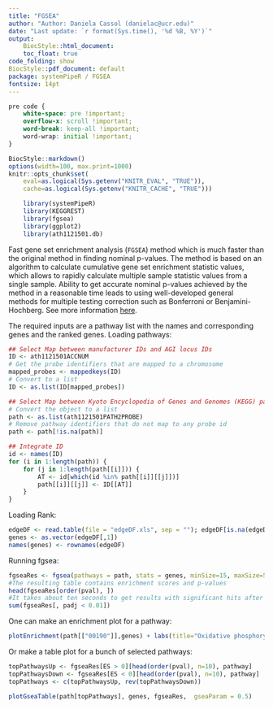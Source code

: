 ```yaml
---
title: "FGSEA" 
author: "Author: Daniela Cassol (danielac@ucr.edu)"
date: "Last update: `r format(Sys.time(), '%d %B, %Y')`" 
output:
    BiocStyle::html_document:
    toc_float: true
code_folding: show
BiocStyle::pdf_document: default
package: systemPipeR / FGSEA
fontsize: 14pt
---
```

    
```css
pre code {
    white-space: pre !important;
    overflow-x: scroll !important;
    word-break: keep-all !important;
    word-wrap: initial !important;
}
```

```r
BiocStyle::markdown()
options(width=100, max.print=1000)
knitr::opts_chunk$set(
    eval=as.logical(Sys.getenv("KNITR_EVAL", "TRUE")),
    cache=as.logical(Sys.getenv("KNITR_CACHE", "TRUE")))
```

```r
    library(systemPipeR)
    library(KEGGREST)
    library(fgsea)
    library(ggplot2)
    library(ath1121501.db)
```

Fast gene set enrichment analysis (`FGSEA`) method which is much faster than the original method in finding nominal p-values. The method is based on an algorithm to calculate cumulative gene set enrichment statistic values, which allows to rapidly calculate multiple sample statistic values from a single sample. Ability to get accurate nominal p-values achieved by the
method in a reasonable time leads to using well-developed general methods for multiple testing correction such as Bonferroni or Benjamini-Hochberg. See more information [here](http://biorxiv.org/content/early/2016/06/20/060012).

The required inputs are a pathway list with the names and corresponding genes and the ranked genes.
Loading pathways:
```r
## Select Map between manufacturer IDs and AGI locus IDs
ID <- ath1121501ACCNUM
# Get the probe identifiers that are mapped to a chromosome
mapped_probes <- mappedkeys(ID)
# Convert to a list
ID <- as.list(ID[mapped_probes])

## Select Map between Kyoto Encyclopedia of Genes and Genomes (KEGG) pathway identifiers and Manufacturer Identifiers
# Convert the object to a list
path <- as.list(ath1121501PATH2PROBE)
# Remove pathway identifiers that do not map to any probe id
path <- path[!is.na(path)]

## Integrate ID
id <- names(ID)
for (i in 1:length(path)) {
    for (j in 1:length(path[[i]])) {
        AT <- id[which(id %in% path[[i]][[j]])]
        path[[i]][[j]] <- ID[[AT]]
    }
}
```
Loading Rank:
```r
edgeDF <- read.table(file = "edgeDF.xls", sep = ""); edgeDF[is.na(edgeDF)]<-0
genes <- as.vector(edgeDF[,1])
names(genes) <- rownames(edgeDF)
```

Running fgsea:
```r
fgseaRes <- fgsea(pathways = path, stats = genes, minSize=15, maxSize=500,nperm=10000)
#The resulting table contains enrichment scores and p-values
head(fgseaRes[order(pval), ])
#It takes about ten seconds to get results with significant hits after FDR correction:
sum(fgseaRes[, padj < 0.01])
```


One can make an enrichment plot for a pathway:
```r
plotEnrichment(path[["00190"]],genes) + labs(title="Oxidative phosphorylation")
```
                                   
Or make a table plot for a bunch of selected pathways:
```r
topPathwaysUp <- fgseaRes[ES > 0][head(order(pval), n=10), pathway]
topPathwaysDown <- fgseaRes[ES < 0][head(order(pval), n=10), pathway]
topPathways <- c(topPathwaysUp, rev(topPathwaysDown))
```

```r
plotGseaTable(path[topPathways], genes, fgseaRes,  gseaParam = 0.5)                                                       
```






